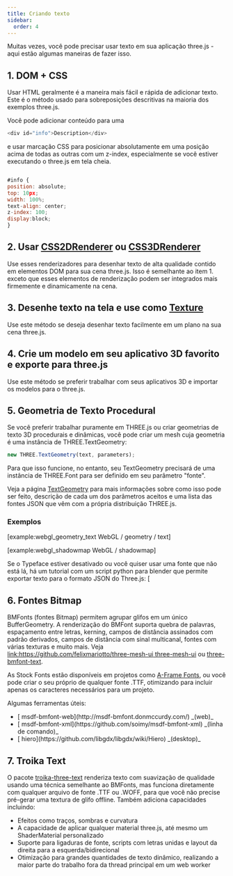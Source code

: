 ```yaml
---
title: Criando texto
sidebar:
  order: 4
---
```


<div>

Muitas vezes, você pode precisar usar texto em sua aplicação three.js - aqui estão algumas maneiras de fazer isso.

</div>

## 1. DOM + CSS

<div>

Usar HTML geralmente é a maneira mais fácil e rápida de adicionar texto. Este é o método
usado para sobreposições descritivas na maioria dos exemplos three.js.

Você pode adicionar conteúdo para uma

```javascript
<div id="info">Description</div>
```

e usar marcação CSS para posicionar absolutamente em uma posição acima de todas as outras com um
z-index, especialmente se você estiver executando o three.js em tela cheia.

```javascript

#info {
position: absolute;
top: 10px;
width: 100%;
text-align: center;
z-index: 100;
display:block;
}

```

</div>

## 2. Usar [CSS2DRenderer](examples/renderers/CSS2DRenderer) ou [CSS3DRenderer](examples/renderers/CSS3DRenderer)

<div>

Use esses renderizadores para desenhar texto de alta qualidade contido em elementos DOM para sua cena three.js.
Isso é semelhante ao item 1. exceto que esses elementos de renderização podem ser integrados
mais firmemente e dinamicamente na cena.

</div>

## 3. Desenhe texto na tela e use como [Texture](api/textures/Texture)

<div>

Use este método se deseja desenhar texto facilmente em um plano na sua cena three.js.

</div>

## 4. Crie um modelo em seu aplicativo 3D favorito e exporte para three.js

<div>

Use este método se preferir trabalhar com seus aplicativos 3D e importar os modelos para o three.js.

</div>

## 5. Geometria de Texto Procedural

<div>

Se você preferir trabalhar puramente em THREE.js ou criar geometrias de texto 3D
procedurais e dinâmicas, você pode criar um mesh cuja geometria é uma instância de THREE.TextGeometry:

```javascript
new THREE.TextGeometry(text, parameters);
```

Para que isso funcione, no entanto, seu TextGeometry precisará de uma instância de THREE.Font
para ser definido em seu parâmetro "fonte".

Veja a página [TextGeometry](examples/geometries/TextGeometry) para mais informações sobre como isso pode ser feito, descrição de cada
um dos parâmetros aceitos e uma lista das fontes JSON que vêm com a própria distribuição THREE.js.

### Exemplos

[example:webgl_geometry_text WebGL / geometry / text]

[example:webgl_shadowmap WebGL / shadowmap]

Se o Typeface estiver desativado ou você quiser usar uma fonte que não está lá, há um tutorial
com um script python para blender que permite exportar texto para o formato JSON do Three.js:
[

</div>

## 6. Fontes Bitmap

<div>

BMFonts (fontes Bitmap) permitem agrupar glifos em um único BufferGeometry. A renderização do
BMFont suporta quebra de palavras, espaçamento entre letras, kerning, campos de distância assinados com padrão
derivados, campos de distância com sinal multicanal, fontes com várias texturas e muito mais.
Veja [link:https://github.com/felixmariotto/three-mesh-ui three-mesh-ui](http://www.jaanga.com/2012/03/blender-to-threejs-create-3d-text-with.html]) ou [ three-bmfont-text](https://github.com/Jam3/three-bmfont-text).

As Stock Fonts estão disponíveis em projetos como
[ A-Frame Fonts](https://github.com/etiennepinchon/aframe-fonts), ou você pode criar o seu próprio
de qualquer fonte .TTF, otimizando para incluir apenas os caracteres necessários para um projeto.

Algumas ferramentas úteis:

<ul>
<li>[ msdf-bmfont-web](http://msdf-bmfont.donmccurdy.com/) _(web)_</li>
<li>[ msdf-bmfont-xml](https://github.com/soimy/msdf-bmfont-xml) _(linha de comando)_</li>
<li>[ hiero](https://github.com/libgdx/libgdx/wiki/Hiero) _(desktop)_</li>
</ul>
</div>

## 7. Troika Text

<div>

O pacote [ troika-three-text](https://www.npmjs.com/package/troika-three-text) renderiza
texto com suavização de qualidade usando uma técnica semelhante ao BMFonts, mas funciona diretamente com qualquer
arquivo de fonte .TTF ou .WOFF, para que você não precise pré-gerar uma textura de glifo offline. Também adiciona
capacidades incluindo:

<ul>
<li>Efeitos como traços, sombras e curvatura</li>
<li>A capacidade de aplicar qualquer material three.js, até mesmo um ShaderMaterial personalizado</li>
<li>Suporte para ligaduras de fonte, scripts com letras unidas e layout da direita para a esquerda/bidirecional</li>
<li>Otimização para grandes quantidades de texto dinâmico, realizando a maior parte do trabalho fora da thread principal em um web worker</li>
</ul>
</div>
